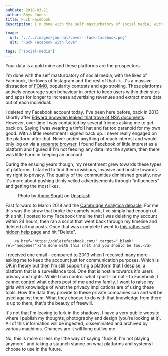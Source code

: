 ```yaml
---
pubDate: 2018-03-21
author: Rhys Jones
title: Fuck Facebook
description: I'm done with the self masturbatory of social media, with the likes of Facebook, the loves of Instagram and the rest of that ilk.

image:
  url: "../../images/journal/cover--fuck-facebook.png"
  alt: "Fuck Facebook with love"

tags: ["social-media"]
---
```


<p class="mb-6 text-xl leading-tight font-light">Your data is a gold mine and these platforms are the&nbsp;prospectors.</p>

I'm done with the self masturbatory of social media, with the likes of Facebook, the loves of Instagram and the rest of that ilk. It's a massive distraction of <abbr title="Fear of missing out">FOMO</abbr>, popularity contests and ego stroking. These platforms actively encourage such behaviour in order to keep users within their sites and apps for longer to increase advertising revenues and extract more data out of each individual.

I deleted my Facebook account today. I've been here before, back in 2013 shortly after [Edward Snowden leaked that trove of NSA documents](https://www.theguardian.com/us-news/the-nsa-files). However, over time I was contacted by several friends asking me to get back on. Saying I was wearing a tinfoil hat and far too paranoid for my own good. With a little resentment I signed back up. I never really engaged on the platform after that. Never added anything of much interest and would only log on via a [separate browser](http://fluidapp.com/). I found Facebook of little interest as a platform and figured if I'm not feeding any data into the system, then there was little harm in keeping an account.

During the ensuing years though, my resentment grew towards these types of platforms. I started to find them insidious, invasive and hostile towards my right to privacy. The quality of the communities diminished greatly, now it's more about pushing thinly veiled advertisements through “influencers” and getting the most likes.

<figure class="-mx-4 lg:-mx-8 bg-gray-100">
    <MDXimage alt="You've been Zucked, suckers!" imagePath="/src/images/journal/f-facebook-img.jpg" width={880} height={408} widths={[320, 640, 960]} />
    <figcaption class="bg-yellow-50 text-xs">Photo by <a href="https://unsplash.com/@anniespratt?utm_source=unsplash&amp;utm_medium=referral&amp;utm_content=creditCopyText" target="_blank" rel="noopener">Annie Spratt</a> on <a href="https://unsplash.com/s/photos/delete-facebook?utm_source=unsplash&amp;utm_medium=referral&amp;utm_content=creditCopyText" target="_blank" rel="noopener">Unsplash</a></figcaption>
</figure>

Fast forward to March 2018 and the [Cambridge Analytica debacle](https://www.theguardian.com/news/2018/mar/17/cambridge-analytica-facebook-influence-us-election). For me this was the straw that broke the camels back, I've simply had enough of this shit. I posted to my Facebook timeline that I was deleting my account within 24 hours, then ran a script that went back through my timeline and deleted all my posts. Once that was complete I went to [this rather well hidden help page](https://facebook.com/help/delete_account) and hit "Delete".

        <a href="https://deletefacebook.com/" target="_blank" rel="noopener">I'm done with this shit and you should be too.</a>

I received one email - compared to 2013 when I received many more - asking me to keep the account just for communication purposes. Which is OK in theory but then I'm still supporting a platform that I despise, a platform that is a surveillance tool. One that is hostile towards it's users privacy and rights. While I can control what I post - or not - to Facebook, I cannot control what others post of me and my family. I want to raise my girls with knowledge of what the privacy implications are of using these tools. How the data they provide to these private companies can and will be used against them. What they choose to do with that knowledge from there is up to them, that's the beauty of freewill.

It's not that I'm leaving to lurk in the shadows, I have a very public website where I publish my thoughts, photography and design (you're looking at it). All of this information will be ingested, disseminated and archived by various machines. Chances are it will long outlive me.

No, this is more or less my little way of saying "fuck it, I'm not playing anymore" and taking a staunch stance on what platforms and systems I choose to use in the future.
